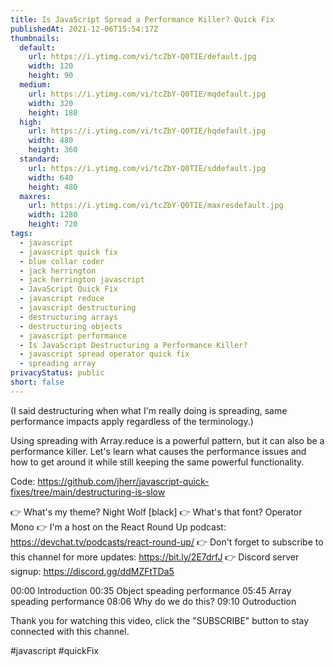 ```yaml
---
title: Is JavaScript Spread a Performance Killer? Quick Fix
publishedAt: 2021-12-06T15:54:17Z
thumbnails:
  default:
    url: https://i.ytimg.com/vi/tcZbY-Q0TIE/default.jpg
    width: 120
    height: 90
  medium:
    url: https://i.ytimg.com/vi/tcZbY-Q0TIE/mqdefault.jpg
    width: 320
    height: 180
  high:
    url: https://i.ytimg.com/vi/tcZbY-Q0TIE/hqdefault.jpg
    width: 480
    height: 360
  standard:
    url: https://i.ytimg.com/vi/tcZbY-Q0TIE/sddefault.jpg
    width: 640
    height: 480
  maxres:
    url: https://i.ytimg.com/vi/tcZbY-Q0TIE/maxresdefault.jpg
    width: 1280
    height: 720
tags:
  - javascript
  - javascript quick fix
  - blue collar coder
  - jack herrington
  - jack herrington javascript
  - JavaScript Quick Fix
  - javascript reduce
  - javascript destructuring
  - destructuring arrays
  - destructuring objects
  - javascript performance
  - Is JavaScript Destructuring a Performance Killer?
  - javascript spread operator quick fix
  - spreading array
privacyStatus: public
short: false
---
```

  
  (I said destructuring when what I'm really doing is spreading, same performance impacts apply regardless of the terminology.)

Using spreading with Array.reduce is a powerful pattern, but it can also be a performance killer. Let's learn what causes the performance issues and how to get around it while still keeping the same powerful functionality.

Code: https://github.com/jherr/javascript-quick-fixes/tree/main/destructuring-is-slow

👉 What's my theme? Night Wolf [black]
👉 What's that font? Operator Mono
👉 I'm a host on the React Round Up podcast: https://devchat.tv/podcasts/react-round-up/
👉 Don't forget to subscribe to this channel for more updates: https://bit.ly/2E7drfJ
👉 Discord server signup: https://discord.gg/ddMZFtTDa5

00:00 Introduction
00:35 Object speading performance
05:45 Array speading performance
08:06 Why do we do this?
09:10 Outroduction

Thank you for watching this video, click the "SUBSCRIBE" button to stay connected with this channel. 

#javascript #quickFix
  